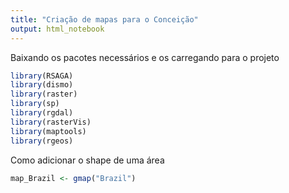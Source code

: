 ```yaml
---
title: "Criação de mapas para o Conceição"
output: html_notebook
---
```


Baixando os pacotes necessários e os carregando para o projeto

```r
library(RSAGA)
library(dismo)
library(raster)
library(sp)
library(rgdal)
library(rasterVis)
library(maptools)
library(rgeos)
```

Como adicionar o shape de uma área

```r
map_Brazil <- gmap("Brazil")

```

